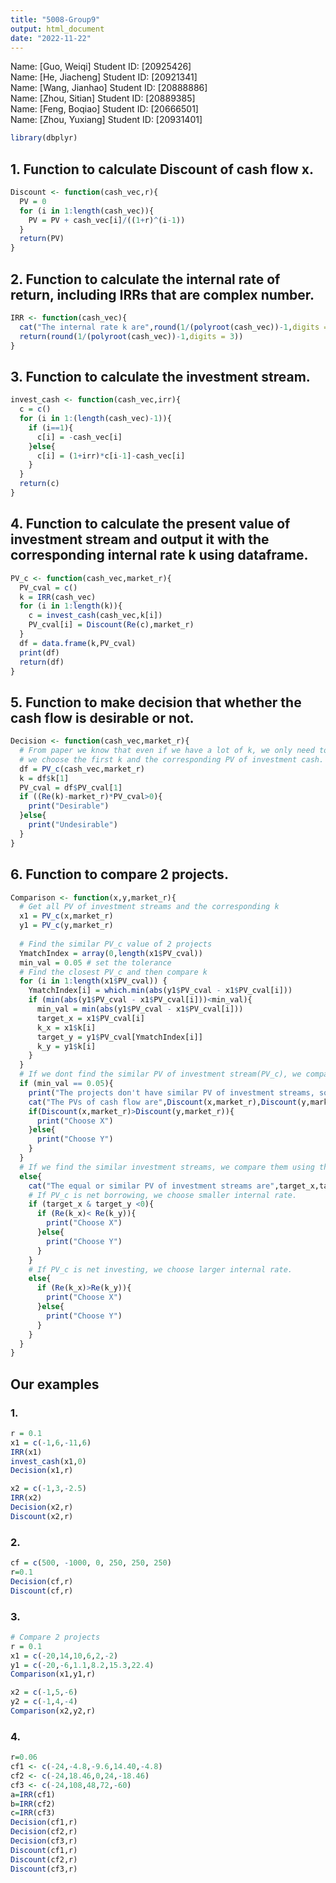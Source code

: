 ```yaml
---
title: "5008-Group9"
output: html_document
date: "2022-11-22"
---
```

Name: [Guo, Weiqi]
Student ID: [20925426]\
Name: [He, Jiacheng]
Student ID: [20921341]\
Name: [Wang, Jianhao]
Student ID: [20888886]\
Name: [Zhou, Sitian]
Student ID: [20889385]\
Name: [Feng, Boqiao]
Student ID: [20666501]\
Name: [Zhou, Yuxiang]
Student ID: [20931401]\



```r
library(dbplyr)
```

## 1. Function to calculate Discount of cash flow x.
```r
Discount <- function(cash_vec,r){
  PV = 0
  for (i in 1:length(cash_vec)){
    PV = PV + cash_vec[i]/((1+r)^(i-1))
  }
  return(PV)
}
```

## 2. Function to calculate the internal rate of return, including IRRs that are complex number.
```r
IRR <- function(cash_vec){
  cat("The internal rate k are",round(1/(polyroot(cash_vec))-1,digits = 3), "respectively\n")
  return(round(1/(polyroot(cash_vec))-1,digits = 3))
}
```

## 3. Function to calculate the investment stream.
```r
invest_cash <- function(cash_vec,irr){
  c = c()
  for (i in 1:(length(cash_vec)-1)){
    if (i==1){
      c[i] = -cash_vec[i]
    }else{
      c[i] = (1+irr)*c[i-1]-cash_vec[i]
    }
  }
  return(c)
}
```

## 4. Function to calculate the present value of investment stream and output it with the corresponding internal rate k using dataframe.
```r
PV_c <- function(cash_vec,market_r){
  PV_cval = c()
  k = IRR(cash_vec)
  for (i in 1:length(k)){
    c = invest_cash(cash_vec,k[i])
    PV_cval[i] = Discount(Re(c),market_r)
  }
  df = data.frame(k,PV_cval)
  print(df)
  return(df)
}
```

## 5. Function to make decision that whether the cash flow is desirable or not.
```r
Decision <- function(cash_vec,market_r){
  # From paper we know that even if we have a lot of k, we only need to consider one of them because they will all give the same result.
  # we choose the first k and the corresponding PV of investment cash.
  df = PV_c(cash_vec,market_r)
  k = df$k[1]
  PV_cval = df$PV_cval[1]
  if ((Re(k)-market_r)*PV_cval>0){
    print("Desirable")
  }else{
    print("Undesirable")
  }
}
```

## 6. Function to compare 2 projects.
```r
Comparison <- function(x,y,market_r){
  # Get all PV of investment streams and the corresponding k
  x1 = PV_c(x,market_r) 
  y1 = PV_c(y,market_r)
  
  # Find the similar PV_c value of 2 projects
  YmatchIndex = array(0,length(x1$PV_cval))
  min_val = 0.05 # set the tolerance
  # Find the closest PV_c and then compare k
  for (i in 1:length(x1$PV_cval)) {
    YmatchIndex[i] = which.min(abs(y1$PV_cval - x1$PV_cval[i]))
    if (min(abs(y1$PV_cval - x1$PV_cval[i]))<min_val){
      min_val = min(abs(y1$PV_cval - x1$PV_cval[i]))
      target_x = x1$PV_cval[i]
      k_x = x1$k[i]
      target_y = y1$PV_cval[YmatchIndex[i]]
      k_y = y1$k[i]
    }
  }
  # If we dont find the similar PV of investment stream(PV_c), we compare the projects using NPV directly.
  if (min_val == 0.05){
    print("The projects don't have similar PV of investment streams, so we calculate PV of cash flow to compare them directly.")
    cat("The PVs of cash flow are",Discount(x,market_r),Discount(y,market_r),"respectively.\n")
    if(Discount(x,market_r)>Discount(y,market_r)){
      print("Choose X")
    }else{
      print("Choose Y")
    }
  }
  # If we find the similar investment streams, we compare them using the corresponding k.
  else{
    cat("The equal or similar PV of investment streams are",target_x,target_y,"respectively and the corresponding k are",k_x,k_y,"\n")
    # If PV_c is net borrowing, we choose smaller internal rate.
    if (target_x & target_y <0){
      if (Re(k_x)< Re(k_y)){
        print("Choose X")
      }else{
        print("Choose Y")
      }
    }
    # If PV_c is net investing, we choose larger internal rate.
    else{
      if (Re(k_x)>Re(k_y)){
        print("Choose X")
      }else{
        print("Choose Y")
      }
    }
  }
}

```

## Our examples
### 1.
```r
r = 0.1
x1 = c(-1,6,-11,6)
IRR(x1)
invest_cash(x1,0)
Decision(x1,r)

x2 = c(-1,3,-2.5)
IRR(x2)
Decision(x2,r)
Discount(x2,r)
```
### 2.
```r
cf = c(500, -1000, 0, 250, 250, 250)
r=0.1
Decision(cf,r)
Discount(cf,r)
```
### 3.
```r
# Compare 2 projects
r = 0.1
x1 = c(-20,14,10,6,2,-2)
y1 = c(-20,-6,1.1,8.2,15.3,22.4)
Comparison(x1,y1,r)

x2 = c(-1,5,-6)
y2 = c(-1,4,-4)
Comparison(x2,y2,r)
```
### 4.
```r
r=0.06
cf1 <- c(-24,-4.8,-9.6,14.40,-4.8)
cf2 <- c(-24,18.46,0,24,-18.46)
cf3 <- c(-24,108,48,72,-60)
a=IRR(cf1)
b=IRR(cf2)
c=IRR(cf3)
Decision(cf1,r)
Decision(cf2,r)
Decision(cf3,r)
Discount(cf1,r)
Discount(cf2,r)
Discount(cf3,r)
```
